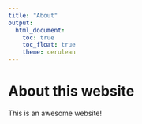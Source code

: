 ```yaml
---
title: "About"
output: 
  html_document:
    toc: true
    toc_float: true
    theme: cerulean
---
```


# About this website

This is an awesome website!

